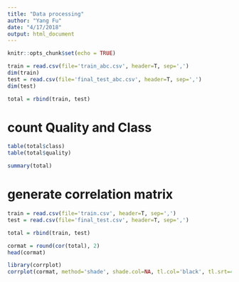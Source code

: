 ```yaml
---
title: "Data processing"
author: "Yang Fu"
date: "4/17/2018"
output: html_document
---
```


```r
knitr::opts_chunk$set(echo = TRUE)
```

```r
train = read.csv(file='train_abc.csv', header=T, sep=',')
dim(train)
test = read.csv(file='final_test_abc.csv', header=T, sep=',')
dim(test)

total = rbind(train, test)
```

# count Quality and Class
```r

table(total$class)
table(total$quality)

summary(total)
```


# generate correlation matrix
```r
train = read.csv(file='train.csv', header=T, sep=',')
test = read.csv(file='final_test.csv', header=T, sep=',')

total = rbind(train, test)
```

```r
cormat = round(cor(total), 2)
head(cormat)
```

```r
library(corrplot)
corrplot(cormat, method='shade', shade.col=NA, tl.col='black', tl.srt=45)
```










